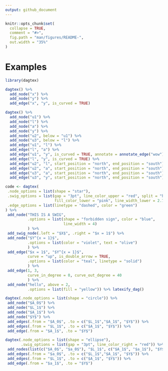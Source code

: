 ```yaml
---
output: github_document
---
```


<!-- README.md is generated from README.Rmd. Please edit that file -->

```r
knitr::opts_chunk$set(
  collapse = TRUE,
  comment = "#>",
  fig.path = "man/figures/README-",
  out.width = "35%"
)
```

# Examples

```r
library(dagtex)

dagtex() %>% 
  add_node("x") %>% 
  add_node("y") %>% 
  add_edge("x", "y", is_curved = TRUE)

dagtex() %>% 
  add_node("u1") %>% 
  add_node("l") %>% 
  add_node("a") %>% 
  add_node("y") %>% 
  add_node("u2", below = "u1") %>% 
  add_node("u3", below = "l") %>% 
  add_edge("u1", "l") %>% 
  add_edge("l", "a") %>% 
  add_edge("u1", "y", is_curved = TRUE, annotate = annotate_edge("wow")) %>% 
  add_edge("l", "y", is_curved = TRUE) %>%
  add_edge("u2", "l", start_position = "north", end_position = "south") %>% 
  add_edge("u2", "a", start_position = "north", end_position = "south") %>% 
  add_edge("u3", "a", start_position = "north", end_position = "south") %>% 
  add_edge("u3", "y", start_position = "north", end_position = "south")

code <- dagtex(
 .node_options = list(shape = "star"),
 .swig_options = list(gap = "3pt", line_color_upper = "red", split = "h",
                      fill_color_lower = "pink", line_width_lower = 2.75),
 .edge_options = list(linetype = "dashed", color = "green")
) %>%
 add_node("THIS IS A SWIG",
          .options = list(shape = "forbidden sign", color = "blue",
                          line_width = 4)
          ) %>%
 add_swig_node(.left = "$X$", .right = "$x = 1$") %>%
 add_node("$Y^{x = 1}$",
          .options = list(color = "violet", text = "olive")
          ) %>%
 add_edge("$x = 1$", "$Y^{x = 1}$",
          curve = "up", is_double_arrow = TRUE,
          .options = list(color = "teal", linetype = "solid")
          ) %>%
 add_edge(1, 3,
          curve_in_degree = 0, curve_out_degree = 40
          ) %>%
 add_node("hello", above = 2,
          .options = list(fill = "yellow")) %>% latexify_dag()

dagtex(.node_options = list(shape = "circle")) %>%
 add_node("$A_0$") %>%
 add_node("$L_1$") %>%
 add_node("$A_1$") %>%
 add_node("$Y$") %>%
 add_edges(.from = "$A_0$", .to = c("$L_1$","$A_1$", "$Y$")) %>%
 add_edges(.from = "$L_1$", .to = c("$A_1$", "$Y$")) %>%
 add_edge(.from = "$A_1$", .to = "$Y$")

dagtex(.node_options = list(shape = "ellipse"),
       .swig_options = list(gap = "3pt", line_color_right = "red")) %>%
 add_nodes(list(c("$A_0$", "$a_0$"), "$L_1$", c("$A_1$", "$a_1$"), "$Y$")) %>%
 add_edges(.from = "$a_0$", .to = c("$L_1$","$A_1$", "$Y$")) %>%
 add_edges(.from = "$L_1$", .to = c("$A_1$", "$Y$")) %>%
 add_edge(.from = "$a_1$", .to = "$Y$")
```

